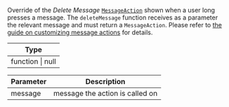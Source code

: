 Override of the _Delete Message_ [`MessageAction`](/reactnative/object-types/message-action) shown when a user long presses a message.
The `deleteMessage` function receives as a parameter the relevant message and must return a `MessageAction`.
Please refer to [the guide on customizing message actions](../../../../ui-cookbook/custom-message-actions) for details.

| Type             |
| ---------------- |
| function \| null |

| Parameter | Description                     |
| --------- | ------------------------------- |
| message   | message the action is called on |
